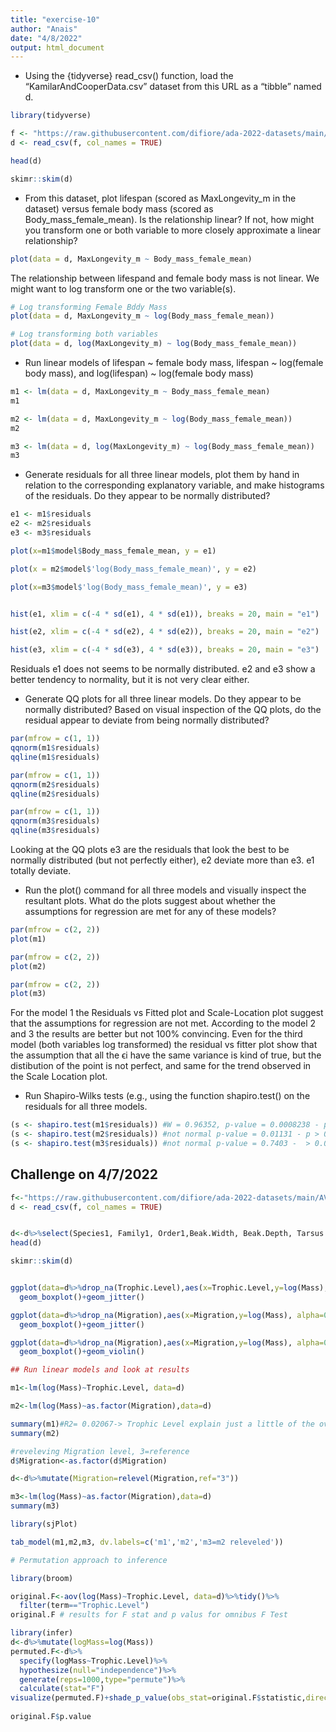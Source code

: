 ```yaml
---
title: "exercise-10"
author: "Anais"
date: "4/8/2022"
output: html_document
---
```

* Using the {tidyverse} read_csv() function, load the “KamilarAndCooperData.csv” dataset from this URL as a “tibble” named d.

```r
library(tidyverse)

f <- "https://raw.githubusercontent.com/difiore/ada-2022-datasets/main/KamilarAndCooperData.csv"
d <- read_csv(f, col_names = TRUE)

head(d)

skimr::skim(d)
```

* From this dataset, plot lifespan (scored as MaxLongevity_m in the dataset) versus female body mass (scored as Body_mass_female_mean). Is the relationship linear? If not, how might you transform one or both variable to more closely approximate a linear relationship?
```r
plot(data = d, MaxLongevity_m ~ Body_mass_female_mean)

```


The relationship between lifespand and female body mass is not linear. We might want to log transform one or the two variable(s).

```r
# Log transforming Female Bddy Mass
plot(data = d, MaxLongevity_m ~ log(Body_mass_female_mean))

# Log transforming both variables
plot(data = d, log(MaxLongevity_m) ~ log(Body_mass_female_mean))


```



* Run linear models of lifespan ~ female body mass, lifespan ~ log(female body mass), and log(lifespan) ~ log(female body mass)
```r
m1 <- lm(data = d, MaxLongevity_m ~ Body_mass_female_mean)
m1

m2 <- lm(data = d, MaxLongevity_m ~ log(Body_mass_female_mean))
m2

m3 <- lm(data = d, log(MaxLongevity_m) ~ log(Body_mass_female_mean))
m3


```
* Generate residuals for all three linear models, plot them by hand in relation to the corresponding explanatory variable, and make histograms of the residuals. Do they appear to be normally distributed?


```r
e1 <- m1$residuals
e2 <- m2$residuals
e3 <- m3$residuals

plot(x=m1$model$Body_mass_female_mean, y = e1)

plot(x = m2$model$'log(Body_mass_female_mean)', y = e2)

plot(x=m3$model$'log(Body_mass_female_mean)', y = e3)


hist(e1, xlim = c(-4 * sd(e1), 4 * sd(e1)), breaks = 20, main = "e1")

hist(e2, xlim = c(-4 * sd(e2), 4 * sd(e2)), breaks = 20, main = "e2")

hist(e3, xlim = c(-4 * sd(e3), 4 * sd(e3)), breaks = 20, main = "e3")

```

Residuals e1 does not seems to be normally distributed. e2 and e3 show a better tendency to normality, but it is not very clear either.


* Generate QQ plots for all three linear models. Do they appear to be normally distributed? Based on visual inspection of the QQ plots, do the residual appear to deviate from being normally distributed?
```r

par(mfrow = c(1, 1))
qqnorm(m1$residuals)
qqline(m1$residuals)

par(mfrow = c(1, 1))
qqnorm(m2$residuals)
qqline(m2$residuals)

par(mfrow = c(1, 1))
qqnorm(m3$residuals)
qqline(m3$residuals)

```



Looking at the QQ plots e3 are the residuals that look the best to be normally distributed (but not perfectly either), e2 deviate more than e3. e1 totally deviate.



* Run the plot() command for all three models and visually inspect the resultant plots. What do the plots suggest about whether the assumptions for regression are met for any of these models?

```r
par(mfrow = c(2, 2))
plot(m1)

par(mfrow = c(2, 2))
plot(m2)

par(mfrow = c(2, 2))
plot(m3)
```

For the model 1 the Residuals vs Fitted plot and Scale-Location plot suggest that the assumptions for regression are not met. 
According to the model 2 and 3 the results are better but not 100% convincing. Even for the third model (both variables log transformed) the residual vs fitter plot show that the assumption that all the ϵi have the same variance is kind of true, but the distibution of the point is not perfect, and same for the trend observed in the Scale Location plot.


* Run Shapiro-Wilks tests (e.g., using the function shapiro.test() on the residuals for all three models.


```r

(s <- shapiro.test(m1$residuals)) #W = 0.96352, p-value = 0.0008238 - p ≤ 0.05: then the null hypothesis can be rejected which means than the residual are not normally distributed).
(s <- shapiro.test(m2$residuals)) #not normal p-value = 0.01131 - p > 0.05: then the null hypothesis cannot be rejected, so the residuals might be normally distributed).
(s <- shapiro.test(m3$residuals)) #not normal p-value = 0.7403 -  > 0.05: then the null hypothesis cannot be rejected, so the residuals might be normally distributed).
```




## Challenge on 4/7/2022

```r

f<-"https://raw.githubusercontent.com/difiore/ada-2022-datasets/main/AVONETdataset1.csv"
d <- read_csv(f, col_names = TRUE)


d<-d%>%select(Species1, Family1, Order1,Beak.Width, Beak.Depth, Tarsus.Length, Wing.Length, Tail.Length, Mass, Habitat, Migration, Trophic.Level, Trophic.Niche, Min.Latitude, Max.Latitude, Centroid.Latitude, Range.Size)
head(d)

skimr::skim(d)


ggplot(data=d%>%drop_na(Trophic.Level),aes(x=Trophic.Level,y=log(Mass), alpha=0.8))+
  geom_boxplot()+geom_jitter()

ggplot(data=d%>%drop_na(Migration),aes(x=Migration,y=log(Mass), alpha=0.8))+
  geom_boxplot()+geom_jitter()

ggplot(data=d%>%drop_na(Migration),aes(x=Migration,y=log(Mass), alpha=0.8))+
  geom_boxplot()+geom_violin()

## Run linear models and look at results

m1<-lm(log(Mass)~Trophic.Level, data=d)

m2<-lm(log(Mass)~as.factor(Migration),data=d)

summary(m1)#R2= 0.02067-> Trophic Level explain just a little of the overall variance of body mass (significant because huge number of data)
summary(m2)

#reveleving Migration level, 3=reference
d$Migration<-as.factor(d$Migration)

d<-d%>%mutate(Migration=relevel(Migration,ref="3"))

m3<-lm(log(Mass)~as.factor(Migration),data=d)
summary(m3)

library(sjPlot)

tab_model(m1,m2,m3, dv.labels=c('m1','m2','m3=m2 releveled'))

```


```r

# Permutation approach to inference

library(broom)

original.F<-aov(log(Mass)~Trophic.Level, data=d)%>%tidy()%>%
  filter(term=="Trophic.Level")
original.F # results for F stat and p valus for omnibus F Test

library(infer)
d<-d%>%mutate(logMass=log(Mass))
permuted.F<-d%>%
  specify(logMass~Trophic.Level)%>%
  hypothesize(null="independence")%>%
  generate(reps=1000,type="permute")%>%
  calculate(stat="F")
visualize(permuted.F)+shade_p_value(obs_stat=original.F$statistic,direction="greater")
                                    
original.F$p.value
```


